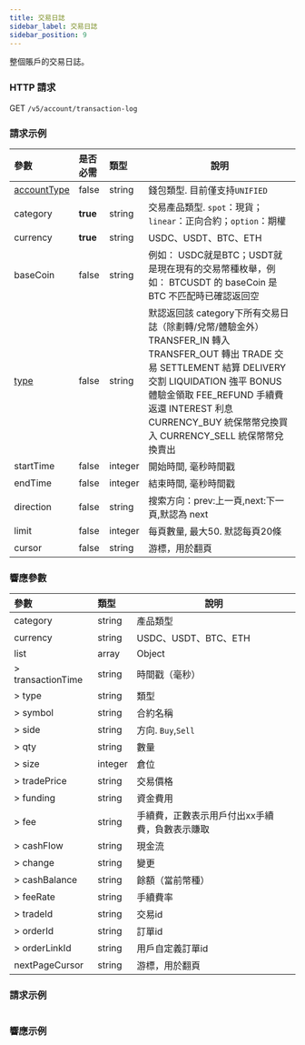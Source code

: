 ```yaml
---
title: 交易日誌
sidebar_label: 交易日誌
sidebar_position: 9
---
```

整個賬戶的交易日誌。

### HTTP 請求
GET `/v5/account/transaction-log`

### 請求示例
| 參數 | 是否必需 | 類型 | 說明|
|:----- |:-------|:-----|------ |
|[accountType](../enum#accounttype) |false	|string	|錢包類型. 目前僅支持`UNIFIED`|
|category |**true** |string	|交易產品類型. `spot`：現貨；`linear`：正向合約；`option`：期權|
|currency |**true** |string	|USDC、USDT、BTC、ETH|
|baseCoin |false |string |例如： USDC就是BTC；USDT就是現在現有的交易幣種枚舉，例如： BTCUSDT 的 baseCoin 是 BTC 不匹配時已確認返回空|
|[type](../enum#type) |false |string |默認返回該 category下所有交易日誌（除劃轉/兌幣/體驗金外）TRANSFER_IN 轉入 TRANSFER_OUT 轉出 TRADE 交易 SETTLEMENT 結算 DELIVERY 交割 LIQUIDATION 強平 BONUS 體驗金領取 FEE_REFUND 手續費返還 INTEREST 利息 CURRENCY_BUY 統保幣幣兌換買入 CURRENCY_SELL 統保幣幣兌換賣出|注意：查詢轉入轉出日誌，必須要傳type=TRANSFER_IN，type=TRANSFER_OUT，否則查不到劃轉日誌|
|startTime |false |integer |開始時間, 毫秒時間戳|
|endTime |false	|integer |結束時間, 毫秒時間戳|
|direction |false |string |搜索方向：prev:上一頁,next:下一頁,默認為 next|
|limit |false |integer |每頁數量, 最大50. 默認每頁20條|
|cursor	|false |string |游標，用於翻頁|

### 響應參數
| 參數 | 類型 | 說明|
|:----- |:-----|----- |
|category |string |產品類型|
|currency |string |USDC、USDT、BTC、ETH|
|list |array |Object |
|> transactionTime	|string	|時間戳（毫秒）|
|> type |string |類型 |
|> symbol |string |合約名稱 |
|> side |string |方向. `Buy`,`Sell`|
|> qty	|string	|數量|
|> size |integer |倉位|
|> tradePrice |string |交易價格|
|> funding	|string	|資金費用|
|> fee	|string	|手續費，正數表示用戶付出xx手續費，負數表示賺取|
|> cashFlow |string |現金流|
|> change |string |變更|
|> cashBalance	|string	|餘額（當前幣種）|
|> feeRate	|string	|手續費率|
|> tradeId	|string |交易id|
|> orderId	|string	|訂單id|
|> orderLinkId	|string	|用戶自定義訂單id|
|nextPageCursor	|string	|游標，用於翻頁|

### 請求示例

<Tabs>
<TabItem value="console" label="Console">

```http
```

</TabItem>
</Tabs>

### 響應示例

<Tabs>
<TabItem value="response" label="Response">

```json

```
</TabItem>
</Tabs>